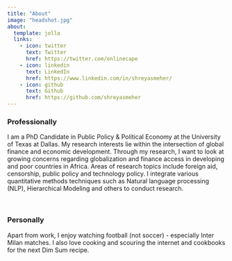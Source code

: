 ```yaml
---
title: "About"
image: "headshot.jpg"
about:
  template: jolla
  links:
    - icon: twitter
      text: Twitter
      href: https://twitter.com/onlinecape
    - icon: linkedin
      text: LinkedIn
      href: https://www.linkedin.com/in/shreyasmeher/
    - icon: github
      text: Github
      href: https://github.com/shreyasmeher
---
```

### Professionally

I am a PhD Candidate in Public Policy & Political Economy at the University of Texas at Dallas. My research interests lie within the intersection of global finance and economic development. Through my research, I want to look at growing concerns regarding globalization and finance access in developing and poor countries in Africa. Areas of research topics include foreign aid, censorship, public policy and technology policy. I integrate various quantitative methods techniques such as Natural language processing (NLP), Hierarchical Modeling and others to conduct research.

<br>

### Personally

Apart from work, I enjoy watching football (not soccer) - especially Inter Milan matches. I also love cooking and scouring the internet and cookbooks for the next Dim Sum recipe. 

